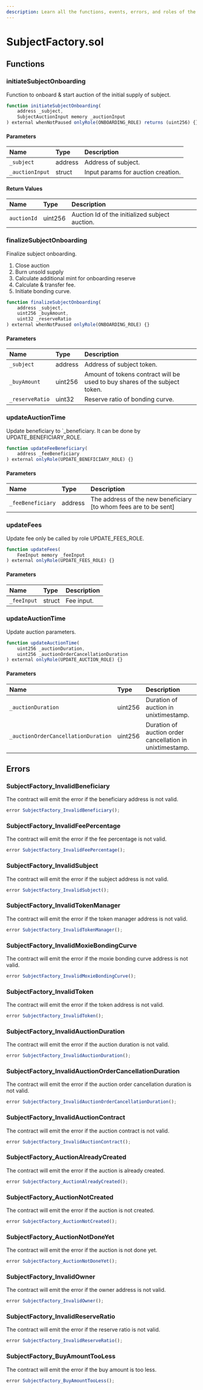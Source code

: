```yaml
---
description: Learn all the functions, events, errors, and roles of the SubjectFactory.sol contract.
---
```


# SubjectFactory.sol

## Functions

### initiateSubjectOnboarding

Function to onboard & start auction of the initial supply of subject.

```js
function initiateSubjectOnboarding(
    address _subject,
    SubjectAuctionInput memory _auctionInput
) external whenNotPaused onlyRole(ONBOARDING_ROLE) returns (uint256) {}
```

#### Parameters

| Name            | Type    | Description                        |
| :-------------- | :------ | :--------------------------------- |
| `_subject`      | address | Address of subject.                |
| `_auctionInput` | struct  | Input params for auction creation. |

#### Return Values

| Name        | Type    | Description                                    |
| :---------- | :------ | :--------------------------------------------- |
| `auctionId` | uint256 | Auction Id of the initialized subject auction. |

### finalizeSubjectOnboarding

Finalize subject onboarding.

1.  Close auction
1.  Burn unsold supply
1.  Calculate additional mint for onboarding reserve
1.  Calculate & transfer fee.
1.  Initiate bonding curve.

```js
function finalizeSubjectOnboarding(
    address _subject,
    uint256 _buyAmount,
    uint32 _reserveRatio
) external whenNotPaused onlyRole(ONBOARDING_ROLE) {}
```

#### Parameters

| Name            | Type    | Description                                                                |
| :-------------- | :------ | :------------------------------------------------------------------------- |
| `_subject`      | address | Address of subject token.                                                  |
| `_buyAmount`    | uint256 | Amount of tokens contract will be used to buy shares of the subject token. |
| `_reserveRatio` | uint32  | Reserve ratio of bonding curve.                                            |

### updateAuctionTime

Update beneficiary to `\_beneficiary. It can be done by UPDATE_BENEFICIARY_ROLE.

```js
function updateFeeBeneficiary(
    address _feeBeneficiary
) external onlyRole(UPDATE_BENEFICIARY_ROLE) {}
```

#### Parameters

| Name              | Type    | Description                                                      |
| :---------------- | :------ | :--------------------------------------------------------------- |
| `_feeBeneficiary` | address | The address of the new beneficiary [to whom fees are to be sent] |

### updateFees

Update fee only be called by role UPDATE_FEES_ROLE.

```js
function updateFees(
    FeeInput memory _feeInput
) external onlyRole(UPDATE_FEES_ROLE) {}
```

#### Parameters

| Name        | Type   | Description |
| :---------- | :----- | :---------- |
| `_feeInput` | struct | Fee input.  |

### updateAuctionTime

Update auction parameters.

```js
function updateAuctionTime(
    uint256 _auctionDuration,
    uint256 _auctionOrderCancellationDuration
) external onlyRole(UPDATE_AUCTION_ROLE) {}
```

#### Parameters

| Name                                | Type    | Description                                              |
| :---------------------------------- | :------ | :------------------------------------------------------- |
| `_auctionDuration`                  | uint256 | Duration of auction in unixtimestamp.                    |
| `_auctionOrderCancellationDuration` | uint256 | Duration of auction order cancellation in unixtimestamp. |

## Errors

### SubjectFactory_InvalidBeneficiary

The contract will emit the error if the beneficiary address is not valid.

```js
error SubjectFactory_InvalidBeneficiary();
```

### SubjectFactory_InvalidFeePercentage

The contract will emit the error if the fee percentage is not valid.

```js
error SubjectFactory_InvalidFeePercentage();
```

### SubjectFactory_InvalidSubject

The contract will emit the error if the subject address is not valid.

```js
error SubjectFactory_InvalidSubject();
```

### SubjectFactory_InvalidTokenManager

The contract will emit the error if the token manager address is not valid.

```js
error SubjectFactory_InvalidTokenManager();
```

### SubjectFactory_InvalidMoxieBondingCurve

The contract will emit the error if the moxie bonding curve address is not valid.

```js
error SubjectFactory_InvalidMoxieBondingCurve();
```

### SubjectFactory_InvalidToken

The contract will emit the error if the token address is not valid.

```js
error SubjectFactory_InvalidToken();
```

### SubjectFactory_InvalidAuctionDuration

The contract will emit the error if the auction duration is not valid.

```js
error SubjectFactory_InvalidAuctionDuration();
```

### SubjectFactory_InvalidAuctionOrderCancellationDuration

The contract will emit the error if the auction order cancellation duration is not valid.

```js
error SubjectFactory_InvalidAuctionOrderCancellationDuration();
```

### SubjectFactory_InvalidAuctionContract

The contract will emit the error if the auction contract is not valid.

```js
error SubjectFactory_InvalidAuctionContract();
```

### SubjectFactory_AuctionAlreadyCreated

The contract will emit the error if the auction is already created.

```js
error SubjectFactory_AuctionAlreadyCreated();
```

### SubjectFactory_AuctionNotCreated

The contract will emit the error if the auction is not created.

```js
error SubjectFactory_AuctionNotCreated();
```

### SubjectFactory_AuctionNotDoneYet

The contract will emit the error if the auction is not done yet.

```js
error SubjectFactory_AuctionNotDoneYet();
```

### SubjectFactory_InvalidOwner

The contract will emit the error if the owner address is not valid.

```js
error SubjectFactory_InvalidOwner();
```

### SubjectFactory_InvalidReserveRatio

The contract will emit the error if the reserve ratio is not valid.

```js
error SubjectFactory_InvalidReserveRatio();
```

### SubjectFactory_BuyAmountTooLess

The contract will emit the error if the buy amount is too less.

```js
error SubjectFactory_BuyAmountTooLess();
```
